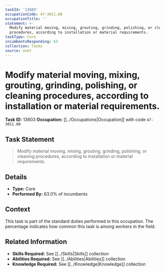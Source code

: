 ```yaml
---
taskId: '13603'
occupationCode: 47-3011.00
occupationTitle: ''
statement: >-
  Modify material moving, mixing, grouting, grinding, polishing, or cleaning
  procedures, according to installation or material requirements.
taskType: Core
incumbentsResponding: 63
collection: Tasks
source: onet
---
```

# Modify material moving, mixing, grouting, grinding, polishing, or cleaning procedures, according to installation or material requirements.

**Task ID:** 13603
**Occupation:** [[../Occupations|Occupation]] with code `47-3011.00`

## Task Statement

> Modify material moving, mixing, grouting, grinding, polishing, or cleaning procedures, according to installation or material requirements.

## Details

- **Type:** Core
- **Performed By:** 63.0% of incumbents

## Context

This task is part of the standard duties performed in this occupation. The percentage indicates how common this task is among workers in the field.

## Related Information

- **Skills Required:** See [[../Skills|Skills]] collection
- **Abilities Required:** See [[../Abilities|Abilities]] collection
- **Knowledge Required:** See [[../Knowledge|Knowledge]] collection
